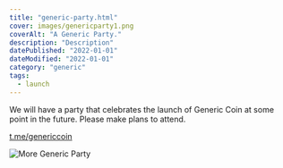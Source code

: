 ```yaml
---
title: "generic-party.html"
cover: images/genericparty1.png
coverAlt: "A Generic Party."
description: "Description"
datePublished: "2022-01-01"
dateModified: "2022-01-01"
category: "generic"
tags:
  - launch
---
```


We will have a party that celebrates the launch of Generic Coin at some point in the future. Please make plans to attend.

[t.me/genericcoin](https://t.me/genericcoin)

<img src="images/genericparty2.png"
     alt="More Generic Party" />
